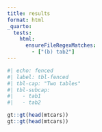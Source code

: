 ```yaml
---
title: results
format: html
_quarto:
  tests:
    html:
      ensureFileRegexMatches:
        - ["(b) tab2"]
---
```

 
```r
#| echo: fenced
#| label: tbl-fenced
#| tbl-cap: "Two tables"
#| tbl-subcap: 
#|   - tab1
#|   - tab2

gt::gt(head(mtcars))
gt::gt(head(mtcars))
```